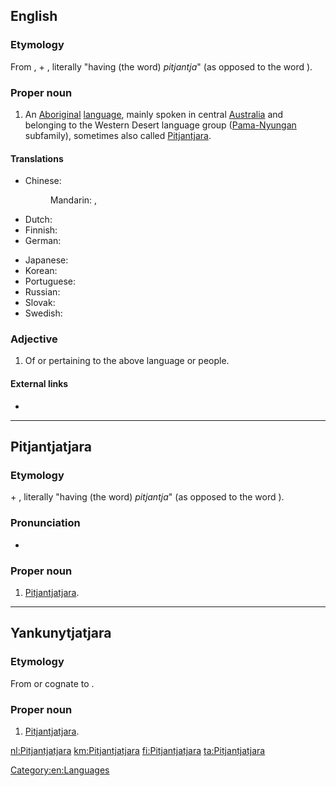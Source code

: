 {{also|pitjantjatjara}}
==English==
{{wikipedia}}

===Etymology===
From {{etyl|pjt|en}}, {{m|pjt|pitjantja}} + {{m|pjt|tjara}}, literally "having (the word) ''pitjantja''" (as opposed to the word {{m|kdd|yankunytja}}).

===Proper noun===
{{en-proper noun}}

# An [[Aboriginal]] [[language]], mainly spoken in central [[Australia]] and belonging to the Western Desert language group ([[Pama-Nyungan]] subfamily), sometimes also called [[Pitjantjara]].

====Translations====
{{trans-top|the aboriginal language mainly spoken in central Australia}}
* Chinese:
*: Mandarin: {{t|cmn|皮堅加加拉印地安語|sc=Hani}}, {{t|cmn|皮坚加加拉印地安语|tr=Píjiānjiājiālā yìndìān yǔ|sc=Hani}}
* Dutch: {{t+|nl|Pitjantjatjara}}
* Finnish: {{t+|fi|pitjantjatjara}}
* German: {{t|de|Pitjantjatjara|n}}
{{trans-mid}}
* Japanese: {{t|ja|ピチャンチャチャラ語|tr=Pichanchachara-go|sc=Jpan}}
* Korean: {{t|ko|피짠짜짜라어|tr=Pijjanjjajjara-eo|sc=Kore}}
* Portuguese: {{t+|pt|pitjantjatjara}}
* Russian: {{t+|ru|питьянтьятья́ра|m|f}}
* Slovak: {{t|sk|pitjantjatjara|f}}
* Swedish: {{t+|sv|pitjantjatjara}}
{{trans-bottom}}

===Adjective===
{{en-adj|-}}

# Of or pertaining to the above language or people.

====External links====
* {{ethnologue|code=pjt}}

[[Category:en:Languages]]

----

==Pitjantjatjara==

===Etymology===
{{m|pjt|pitjantja}} + {{m|pjt|tjara}}, literally "having (the word) ''pitjantja''" (as opposed to the word {{m|kdd|yankunytja}}).

===Pronunciation===
* {{IPA|/ˈpɪcaɲcaɾa/|/ˈpɪcaɲcacaɾa/|lang=pjt}}

===Proper noun===
{{head|pjt|proper noun}}

# [[#English|Pitjantjatjara]].

----

==Yankunytjatjara==

===Etymology===
From or cognate to {{etyl|pjt|kdd}} {{m|pjt|Pitjantjatjara}}.

===Proper noun===
{{head|kdd|proper noun}}

# [[#English|Pitjantjatjara]].

[[nl:Pitjantjatjara]]
[[km:Pitjantjatjara]]
[[fi:Pitjantjatjara]]
[[ta:Pitjantjatjara]]